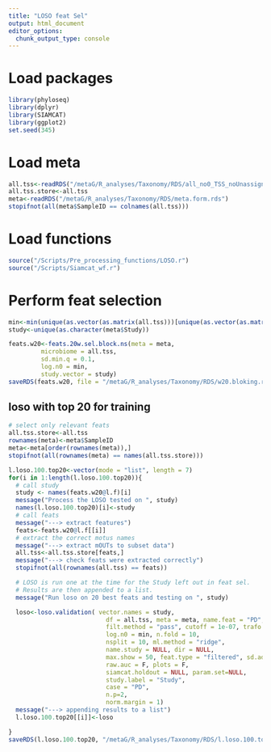 ```yaml
---
title: "LOSO feat Sel"
output: html_document
editor_options: 
  chunk_output_type: console
---
```


# Load packages
```r
library(phyloseq)
library(dplyr)
library(SIAMCAT)
library(ggplot2)
set.seed(345)
```
# Load meta
```r
all.tss<-readRDS("/metaG/R_analyses/Taxonomy/RDS/all_no0_TSS_noUnassigned.rds")
all.tss.store<-all.tss
meta<-readRDS("/metaG/R_analyses/Taxonomy/RDS/meta.form.rds")
stopifnot(all(meta$SampleID == colnames(all.tss)))
```

# Load functions
```r
source("/Scripts/Pre_processing_functions/LOSO.r")
source("/Scripts/Siamcat_wf.r")
```

# Perform feat selection
```r
min<-min(unique(as.vector(as.matrix(all.tss)))[unique(as.vector(as.matrix(all.tss))) != 0])/100
study<-unique(as.character(meta$Study))

feats.w20<-feats.20w.sel.block.ns(meta = meta,
         microbiome = all.tss,
         sd.min.q = 0.1,
         log.n0 = min,
         study.vector = study)
saveRDS(feats.w20, file = "/metaG/R_analyses/Taxonomy/RDS/w20.bloking.rds")
```

## loso with top 20 for training
```r
# select only relevant feats
all.tss.store<-all.tss
rownames(meta)<-meta$SampleID
meta<-meta[order(rownames(meta)),]
stopifnot(all(rownames(meta) == names(all.tss.store)))

l.loso.100.top20<-vector(mode = "list", length = 7)
for(i in 1:length(l.loso.100.top20)){
  # call study
  study <- names(feats.w20@l.f)[i]
  message("Process the LOSO tested on ", study)
  names(l.loso.100.top20)[i]<-study
  # call feats
  message("---> extract features")
  feats<-feats.w20@l.f[[i]]
  # extract the correct motus names
  message("---> extract mOUTs to subset data")
  all.tss<-all.tss.store[feats,]
  message("---> check feats were extracted correctly")
  stopifnot(all(rownames(all.tss) == feats))

  # LOSO is run one at the time for the Study left out in feat sel. 
  # Results are then appended to a list.
  message("Run loso on 20 best feats and testing on ", study)

  loso<-loso.validation( vector.names = study, 
                           df = all.tss, meta = meta, name.feat = "PD",
                           filt.method = "pass", cutoff = 1e-07, trafo = "log.std", 
                           log.n0 = min, n.fold = 10, 
                           nsplit = 10, ml.method = "ridge", 
                           name.study = NULL, dir = NULL, 
                           max.show = 50, feat.type = "filtered", sd.add = 0.1, 
                           raw.auc = F, plots = F,
                           siamcat.holdout = NULL, param.set=NULL,
                           study.label = "Study",
                           case = "PD",
                           n.p=2,
                           norm.margin = 1) 
  message("---> appending results to a list")
  l.loso.100.top20[[i]]<-loso

}
saveRDS(l.loso.100.top20, "/metaG/R_analyses/Taxonomy/RDS/l.loso.100.top20.rds")
```
